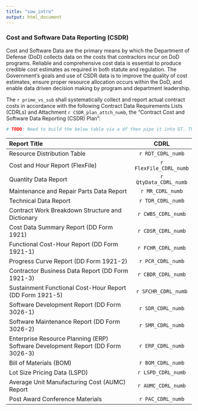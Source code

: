 ```yaml
---
title: "sow_intro"
output: html_document
---
```

### Cost and Software Data Reporting (CSDR)
Cost and Software Data are the primary means by which the Department of Defense (DoD) collects data on the costs that contractors incur on DoD programs. Reliable and comprehensive cost data is essential to produce credible cost estimates as required in both statute and regulation. The Government's goals and use of CSDR data is to improve the quality of cost estimates, ensure proper resource allocation occurs within the DoD, and enable data driven decision making by program and department leadership.  

The `r prime_vs_sub` shall systematically collect and report actual contract costs in accordance with the following Contract Data Requirements Lists (CDRLs) and Attachment `r CSDR_plan_attch_numb`, the "Contract Cost and Software Data Reporting (CSDR) Plan":  

```r
# TODO: Need to build the below table via a df then pipe it into GT. The df would only include only the CDRLs tagged to be included (so only FlexFile if FlexFile plan, or only Legacy CDRLs if a Legacy plan).
```


| Report Title                                                                    |          CDRL          |
| :------------------------------------------------------------------------------ | :--------------------: |
| Resource Distribution Table                                                     |   `r RDT_CDRL_numb`    |
| Cost and Hour Report (FlexFile)                                                 | `r FlexFile_CDRL_numb` |
| Quantity Data Report                                                            |   `r QtyData_CDRL_numb`|
| Maintenance and Repair Parts Data Report                                        |    `r MR_CDRL_numb`    |
| Technical Data Report                                                           |   `r TDR_CDRL_numb`    |
| Contract Work Breakdown Structure and Dictionary                                |   `r CWBS_CDRL_numb`   |
| Cost Data Summary Report (DD Form 1921)                                         |   `r CDSR_CDRL_numb`   |
| Functional Cost-Hour Report (DD Form 1921-1)                                    |   `r FCHR_CDRL_numb`   |
| Progress Curve Report (DD Form 1921-2)                                          |   `r PCR_CDRL_numb`    |
| Contractor Business Data Report (DD Form 1921-3)                                |   `r CBDR_CDRL_numb`   |
| Sustainment Functional Cost-Hour Report (DD Form 1921-5)                        |  `r SFCHR_CDRL_numb`   |
| Software Development Report (DD Form 3026-1)                                    |   `r SDR_CDRL_numb`    |
| Software Maintenance Report (DD Form 3026-2)                                    |   `r SMR_CDRL_numb`    |
| Enterprise Resource Planning (ERP) Software Development Report (DD Form 3026-3) |   `r ERP_CDRL_numb`    |
| Bill of Materials (BOM)                                                         |   `r BOM_CDRL_numb`    |
| Lot Size Pricing Data (LSPD)                                                    |   `r LSPD_CDRL_numb`   |
| Average Unit Manufacturing Cost (AUMC) Report                                   |   `r AUMC_CDRL_numb`   |
| Post Award Conference Materials                                                 |   `r PAC_CDRL_numb`    |

